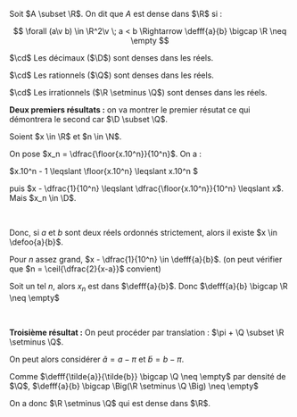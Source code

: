 

<Item type='definition' titre='densité'>

Soit $A \subset \R$. On dit que $A$ est dense dans $\R$ si :

$$
\forall (a\v b) \in \R^2\v \; a < b \Rightarrow \defff{a}{b} \bigcap \R \neq \empty
$$
</Item>

<Item type='proposition' titre='densité des rationnels et des irrationnels'>

$\cd$ Les décimaux ($\D$) sont denses dans les réels.

$\cd$ Les rationnels ($\Q$) sont denses dans les réels.

$\cd$ Les irrationnels ($\R \setminus \Q$) sont denses dans les réels.
</Item>

<Hideable type='démonstration' titre=''>

**Deux premiers résultats :** on va montrer le premier résutat ce qui démontrera le second car $\D \subset \Q$. 

Soient $x \in \R$ et $n \in \N$. 

On pose $x_n = \dfrac{\floor{x.10^n}}{10^n}$. On a :

$x.10^n - 1 \leqslant \floor{x.10^n} \leqslant x.10^n $ 

puis $x - \dfrac{1}{10^n} \leqslant \dfrac{\floor{x.10^n}}{10^n} \leqslant x$. Mais $x_n \in \D$. 

<br/>

Donc, si $a$ et $b$ sont deux réels ordonnés strictement, alors il existe $x \in \defoo{a}{b}$.

Pour $n$ assez grand, $x - \dfrac{1}{10^n} \in \defff{a}{b}$. (on peut vérifier que $n = \ceil{\dfrac{2}{x-a}}$ convient)

Soit un tel $n$, alors $x_n$ est dans $\defff{a}{b}$. Donc $\defff{a}{b} \bigcap \R \neq \empty$

<br/>

**Troisième résultat :** On peut procéder par translation : $\pi + \Q \subset \R \setminus \Q$. 

On peut alors considérer $\tilde{a} = a - \pi$ et $\tilde{b} = b - \pi$. 

Comme $\defff{\tilde{a}}{\tilde{b}} \bigcap \Q \neq \empty$ par densité de $\Q$, $\defff{a}{b} \bigcap \Big(\R \setminus \Q \Big) \neq \empty$

On a donc $\R \setminus \Q$ qui est dense dans $\R$.
</Hideable>